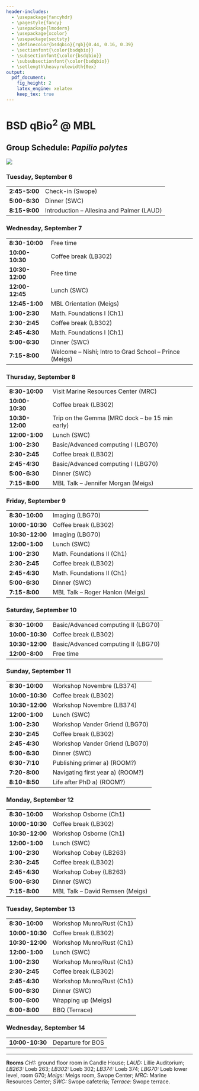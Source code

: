 ```yaml
---
header-includes:
  - \usepackage{fancyhdr}
  - \pagestyle{fancy}
  - \usepackage{lmodern}
  - \usepackage{xcolor}
  - \usepackage{sectsty}
  - \definecolor{bsdqbio}{rgb}{0.44, 0.16, 0.39}
  - \sectionfont{\color{bsdqbio}}
  - \subsectionfont{\color{bsdqbio}}
  - \subsubsectionfont{\color{bsdqbio}}
  - \setlength\heavyrulewidth{0ex}
output:
  pdf_document:
    fig_height: 2
    latex_engine: xelatex
    keep_tex: true
---
```

# BSD qBio$^2$ @ MBL

## Group Schedule: *Papilio polytes*
 ![](https://github.com/StefanoAllesina/BSD-QBio2/raw/master/logo_group/Papilio_polytes.png)

### Tuesday, September 6 

------------------    --------------------------------------------------------
**2:45-5:00**         Check-in (Swope)                                        
**5:00-6:30**         Dinner (SWC)                                            
**8:15-9:00**         Introduction – Allesina and Palmer (LAUD)               
------------------    --------------------------------------------------------

### Wednesday, September 7 

------------------    --------------------------------------------------------
**8:30-10:00**        Free time                                               
**10:00-10:30**       Coffee break (LB302)                                    
**10:30-12:00**       Free time                                               
**12:00-12:45**       Lunch (SWC)                                             
**12:45-1:00**        MBL Orientation (Meigs)                                 
**1:00-2:30**         Math. Foundations I (Ch1)                               
**2:30-2:45**         Coffee break (LB302)                                    
**2:45-4:30**         Math. Foundations I (Ch1)                               
**5:00-6:30**         Dinner (SWC)                                            
**7:15-8:00**         Welcome – Nishi; Intro to Grad School – Prince (Meigs)  
------------------    --------------------------------------------------------

### Thursday, September 8 

------------------    --------------------------------------------------------
**8:30-10:00**        Visit Marine Resources Center (MRC)                     
**10:00-10:30**       Coffee break (LB302)                                    
**10:30-12:00**       Trip on the Gemma (MRC dock – be 15 min early)          
**12:00-1:00**        Lunch (SWC)                                             
**1:00-2:30**         Basic/Advanced computing I (LBG70)                      
**2:30-2:45**         Coffee break (LB302)                                    
**2:45-4:30**         Basic/Advanced computing I (LBG70)                      
**5:00-6:30**         Dinner (SWC)                                            
**7:15-8:00**         MBL Talk – Jennifer Morgan (Meigs)                      
------------------    --------------------------------------------------------

### Friday, September 9 

------------------    --------------------------------------------------------
**8:30-10:00**        Imaging (LBG70)                                         
**10:00-10:30**       Coffee break (LB302)                                    
**10:30-12:00**       Imaging (LBG70)                                         
**12:00-1:00**        Lunch (SWC)                                             
**1:00-2:30**         Math. Foundations II (Ch1)                              
**2:30-2:45**         Coffee break (LB302)                                    
**2:45-4:30**         Math. Foundations II (Ch1)                              
**5:00-6:30**         Dinner (SWC)                                            
**7:15-8:00**         MBL Talk – Roger Hanlon (Meigs)                         
------------------    --------------------------------------------------------

### Saturday, September 10 

------------------    --------------------------------------------------------
**8:30-10:00**        Basic/Advanced computing II (LBG70)                     
**10:00-10:30**       Coffee break (LB302)                                    
**10:30-12:00**       Basic/Advanced computing II (LBG70)                     
**12:00-8:00**        Free time                                               
------------------    --------------------------------------------------------

### Sunday, September 11 

------------------    --------------------------------------------------------
**8:30-10:00**        Workshop Novembre (LB374)                               
**10:00-10:30**       Coffee break (LB302)                                    
**10:30-12:00**       Workshop Novembre (LB374)                               
**12:00-1:00**        Lunch (SWC)                                             
**1:00-2:30**         Workshop Vander Griend (LBG70)                          
**2:30-2:45**         Coffee break (LB302)                                    
**2:45-4:30**         Workshop Vander Griend (LBG70)                          
**5:00-6:30**         Dinner (SWC)                                            
**6:30-7:10**         Publishing primer a) (ROOM?)                            
**7:20-8:00**         Navigating first year a) (ROOM?)                        
**8:10-8:50**         Life after PhD a) (ROOM?)                               
------------------    --------------------------------------------------------

### Monday, September 12 

------------------    --------------------------------------------------------
**8:30-10:00**        Workshop Osborne (Ch1)                                  
**10:00-10:30**       Coffee break (LB302)                                    
**10:30-12:00**       Workshop Osborne (Ch1)                                  
**12:00-1:00**        Lunch (SWC)                                             
**1:00-2:30**         Workshop Cobey (LB263)                                  
**2:30-2:45**         Coffee break (LB302)                                    
**2:45-4:30**         Workshop Cobey (LB263)                                  
**5:00-6:30**         Dinner (SWC)                                            
**7:15-8:00**         MBL Talk – David Remsen (Meigs)                         
------------------    --------------------------------------------------------

### Tuesday, September 13 

------------------    --------------------------------------------------------
**8:30-10:00**        Workshop Munro/Rust (Ch1)                               
**10:00-10:30**       Coffee break (LB302)                                    
**10:30-12:00**       Workshop Munro/Rust (Ch1)                               
**12:00-1:00**        Lunch (SWC)                                             
**1:00-2:30**         Workshop Munro/Rust (Ch1)                               
**2:30-2:45**         Coffee break (LB302)                                    
**2:45-4:30**         Workshop Munro/Rust (Ch1)                               
**5:00-6:30**         Dinner (SWC)                                            
**5:00-6:00**         Wrapping up (Meigs)                                     
**6:00-8:00**         BBQ (Terrace)                                           
------------------    --------------------------------------------------------

### Wednesday, September 14 

------------------    --------------------------------------------------------
**10:00-10:30**       Departure for BOS                                       
------------------    --------------------------------------------------------



-------


**Rooms** *CH1:* ground floor room in Candle House; *LAUD:* Lillie Auditorium; *LB263:* Loeb 263; *LB302:* Loeb 302; *LB374:* Loeb 374; 
*LBG70:* Loeb lower level, room G70; *Meigs:* Meigs room, Swope Center; *MRC:* Marine Resources Center; *SWC:* Swope cafeteria; *Terrace:* Swope terrace.
  
